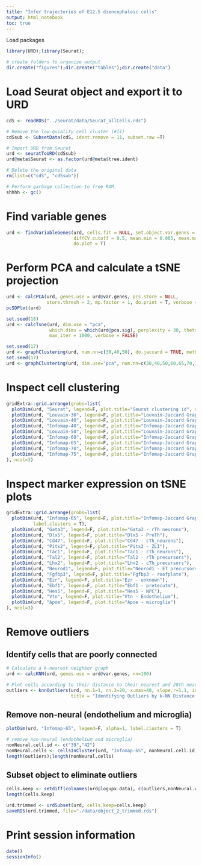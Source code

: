 ```yaml
---
title: "Infer trajectories of E12.5 diencephaloic cells"
output: html_notebook
toc: true
---
```


Load packages
```r
library(URD);library(Seurat);

# create folders to organize output
dir.create("figures");dir.create("tables");dir.create("data")
```

# Load Seurat object and export it to URD
```r
cdS <- readRDS("../Seurat/data/Seurat_allCells.rds")

# Remove the low-quiality cell cluster (#11)
cdSsub <- SubsetData(cdS, ident.remove = 11, subset.raw =T)

# Import URD from Seurat
urd <- seuratToURD(cdSsub)
urd@meta$Seurat <- as.factor(urd@meta$tree.ident)

# Delete the original data
rm(list=c("cdS", "cdSsub"))

# Perform garbage collection to free RAM.
shhhh <- gc()

```

# Find variable genes
```r
urd <- findVariableGenes(urd, cells.fit = NULL, set.object.var.genes = T,
                         diffCV.cutoff = 0.5, mean.min = 0.005, mean.max = 100, main.use = "",
                         do.plot = T)
```

# Perform PCA and calculate a tSNE projection
```r
urd <- calcPCA(urd, genes.use = urd@var.genes, pcs.store = NULL,
               store.thresh = 2, mp.factor = 1, do.print = T, verbose = T)
pcSDPlot(urd)

set.seed(18)
urd <- calcTsne(urd, dim.use = "pca",
                which.dims = which(urd@pca.sig), perplexity = 30, theta = 0.5,
                max_iter = 1000, verbose = FALSE)

set.seed(17)
urd <- graphClustering(urd, num.nn=c(30,40,50), do.jaccard = TRUE, method = "Louvain")
set.seed(17)
urd <- graphClustering(urd, dim.use="pca", num.nn=c(30,40,50,60,65,70,75), do.jaccard=T, method="Infomap")
```

# Inspect cell clustering
```r
gridExtra::grid.arrange(grobs=list(
  plotDim(urd, "Seurat", legend=F, plot.title="Seurat clustering id", alpha=1, label.clusters = T),
  plotDim(urd, "Louvain-30", legend=F, plot.title="Louvain-Jaccard Graph-based Clustering (30 NNs)", alpha=1, label.clusters = T),
  plotDim(urd, "Louvain-40", legend=F, plot.title="Louvain-Jaccard Graph-based Clustering (40 NNs)", alpha=1, label.clusters = T),
  plotDim(urd, "Infomap-40", legend=F, plot.title="Infomap-Jaccard Graph-based Clustering (40 NNs)", alpha=1, label.clusters = T),
  plotDim(urd, "Louvain-50", legend=F, plot.title="Louvain-Jaccard Graph-based Clustering (50 NNs)", alpha=1, label.clusters = T),
  plotDim(urd, "Infomap-60", legend=F, plot.title="Infomap-Jaccard Graph-based Clustering (60 NNs)", alpha=1, label.clusters = T),
  plotDim(urd, "Infomap-65", legend=F, plot.title="Infomap-Jaccard Graph-based Clustering (65 NNs)", alpha=1, label.clusters = T),
  plotDim(urd, "Infomap-70", legend=F, plot.title="Infomap-Jaccard Graph-based Clustering (70 NNs)", alpha=1, label.clusters = T),
  plotDim(urd, "Infomap-75", legend=F, plot.title="Infomap-Jaccard Graph-based Clustering (75 NNs)", alpha=1, label.clusters = T)
), ncol=3)
```

# Inspect marker expression on tSNE plots
```r
gridExtra::grid.arrange(grobs=list(
  plotDim(urd, "Infomap-65", legend=F, plot.title="Infomap-Jaccard Graph-based Clustering (65 NNs)", alpha=1, 
          label.clusters = T),
  plotDim(urd, "Gata3", legend=F, plot.title="Gata3 - rTh_neurons"),
  plotDim(urd, "Dlx5", legend=F, plot.title="Dlx5 - PreTh"),
  plotDim(urd, "Cd47", legend=F, plot.title="Cd47 - cTh_neurons"),
  plotDim(urd, "Pitx2", legend=F, plot.title="Pitx2 - ZLI"),
  plotDim(urd, "Tac1", legend=F, plot.title="Tac1 - cTh_neurons"),
  plotDim(urd, "Tal2", legend=F, plot.title="Tal2 - rTh precursors"),
  plotDim(urd, "Lhx2", legend=F, plot.title="Lhx2 - cTh_precursors"),
  plotDim(urd, "Neurod1", legend=F, plot.title="Neurod1 - ET precursors"),
  plotDim(urd, "Fgfbp3", legend=F, plot.title="Fgfbp3 - roofplate"),
  plotDim(urd, "Ezr", legend=F, plot.title="Ezr - unknown"),
  plotDim(urd, "Ebf1", legend=F, plot.title="Ebf1 - pretecutm"),
  plotDim(urd, "Hes5", legend=F, plot.title="Hes5 - NPC"),
  plotDim(urd, "Vtn", legend=F, plot.title="Vtn - Endothelium"),
  plotDim(urd, "Apoe", legend=F, plot.title="Apoe - microglia")
), ncol=3)
```

# Remove outliers
## Identify cells that are poorly connected
```r
# Calculate a k-nearest neighbor graph
urd <- calcKNN(urd, genes.use = urd@var.genes, nn=100)

# Plot cells according to their distance to their nearest and 20th nearest neighbors, and identify those with unusually large distances.
outliers <- knnOutliers(urd, nn.1=1, nn.2=20, x.max=40, slope.r=1.1, int.r=2.9, slope.b=0.85, int.b=10, 
                        title = "Identifying Outliers by k-NN Distance.")
```

## Remove non-neural (endothelium and microglia)
```r
plotDim(urd, "Infomap-65", legend=F, alpha=1, label.clusters = T)

# remove non-neural (endothelium and microglia)
nonNeural.cell.id <- c("39","42")
nonNeural.cells <- cellsInCluster(urd, "Infomap-65", nonNeural.cell.id)
length(outliers);length(nonNeural.cells)
```

## Subset object to eliminate outliers
```r
cells.keep <- setdiff(colnames(urd@logupx.data), c(outliers,nonNeural.cells))
length(cells.keep)

urd.trimmed <- urdSubset(urd, cells.keep=cells.keep)
saveRDS(urd.trimmed, file="./data/object_2_trimmed.rds")
```

# Print session information
```r
date()
sessionInfo()
```

